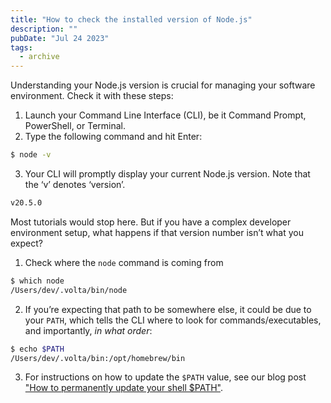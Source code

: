 ```yaml
---
title: "How to check the installed version of Node.js"
description: ""
pubDate: "Jul 24 2023"
tags:
  - archive
---
```


Understanding your Node.js version is crucial for managing your software environment. Check it with these steps:

1. Launch your Command Line Interface (CLI), be it Command Prompt, PowerShell, or Terminal.
2. Type the following command and hit Enter:

```bash
$ node -v
```

3. Your CLI will promptly display your current Node.js version. Note that the ‘v’ denotes ‘version’.

```bash
v20.5.0
```

Most tutorials would stop here. But if you have a complex developer environment setup, what happens if that version number isn’t what you expect?

1. Check where the `node` command is coming from

```bash
$ which node
/Users/dev/.volta/bin/node
```

2. If you’re expecting that path to be somewhere else, it could be due to your `PATH`, which tells the CLI where to look for commands/executables, and importantly, _in what order_:

```bash
$ echo $PATH
/Users/dev/.volta/bin:/opt/homebrew/bin
```

3. For instructions on how to update the `$PATH` value, see our blog post ["How to permanently update your shell $PATH"](/update-shell-path/).
